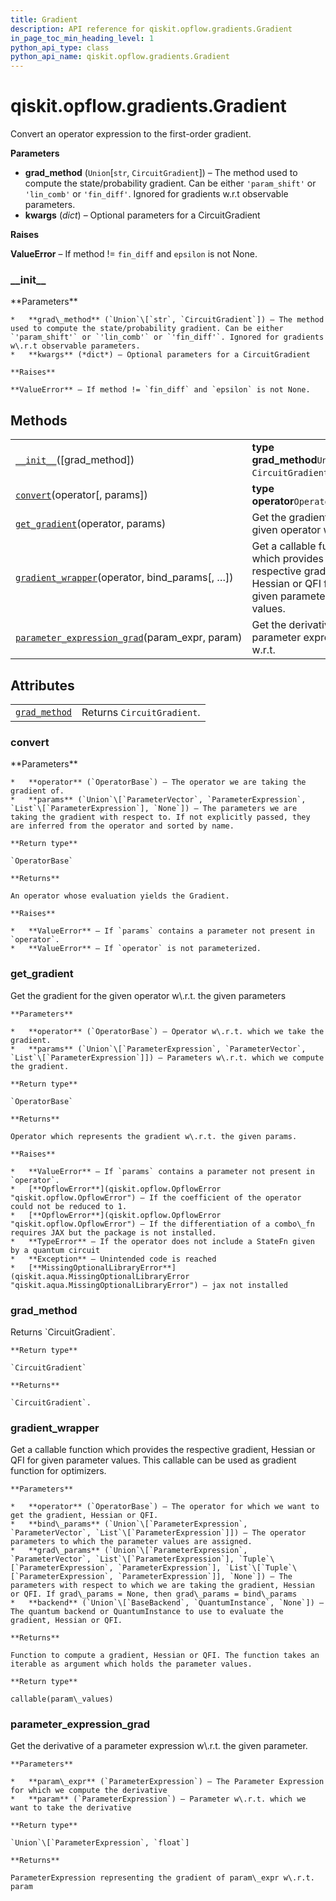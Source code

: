 ```yaml
---
title: Gradient
description: API reference for qiskit.opflow.gradients.Gradient
in_page_toc_min_heading_level: 1
python_api_type: class
python_api_name: qiskit.opflow.gradients.Gradient
---
```


# qiskit.opflow\.gradients.Gradient

<Class id="qiskit.opflow.gradients.Gradient" isDedicatedPage={true} github="https://github.com/qiskit/qiskit/tree/stable/0.17/qiskit/opflow/gradients/gradient.py" signature="Gradient(grad_method='param_shift', **kwargs)">
  Convert an operator expression to the first-order gradient.

  **Parameters**

  *   **grad\_method** (`Union`\[`str`, `CircuitGradient`]) – The method used to compute the state/probability gradient. Can be either `'param_shift'` or `'lin_comb'` or `'fin_diff'`. Ignored for gradients w\.r.t observable parameters.
  *   **kwargs** (*dict*) – Optional parameters for a CircuitGradient

  **Raises**

  **ValueError** – If method != `fin_diff` and `epsilon` is not None.

  ### \_\_init\_\_

  <Function id="qiskit.opflow.gradients.Gradient.__init__" name="__init__" signature="__init__(grad_method='param_shift', **kwargs)">
    **Parameters**

    *   **grad\_method** (`Union`\[`str`, `CircuitGradient`]) – The method used to compute the state/probability gradient. Can be either `'param_shift'` or `'lin_comb'` or `'fin_diff'`. Ignored for gradients w\.r.t observable parameters.
    *   **kwargs** (*dict*) – Optional parameters for a CircuitGradient

    **Raises**

    **ValueError** – If method != `fin_diff` and `epsilon` is not None.
  </Function>

  ## Methods

  |                                                                                                                                                                             |                                                                                                            |
  | --------------------------------------------------------------------------------------------------------------------------------------------------------------------------- | ---------------------------------------------------------------------------------------------------------- |
  | [`__init__`](#qiskit.opflow.gradients.Gradient.__init__ "qiskit.opflow.gradients.Gradient.__init__")(\[grad\_method])                                                       | **type grad\_method**`Union`\[`str`, `CircuitGradient`]                                                    |
  | [`convert`](#qiskit.opflow.gradients.Gradient.convert "qiskit.opflow.gradients.Gradient.convert")(operator\[, params])                                                      | **type operator**`OperatorBase`                                                                            |
  | [`get_gradient`](#qiskit.opflow.gradients.Gradient.get_gradient "qiskit.opflow.gradients.Gradient.get_gradient")(operator, params)                                          | Get the gradient for the given operator w\.r.t.                                                            |
  | [`gradient_wrapper`](#qiskit.opflow.gradients.Gradient.gradient_wrapper "qiskit.opflow.gradients.Gradient.gradient_wrapper")(operator, bind\_params\[, …])                  | Get a callable function which provides the respective gradient, Hessian or QFI for given parameter values. |
  | [`parameter_expression_grad`](#qiskit.opflow.gradients.Gradient.parameter_expression_grad "qiskit.opflow.gradients.Gradient.parameter_expression_grad")(param\_expr, param) | Get the derivative of a parameter expression w\.r.t.                                                       |

  ## Attributes

  |                                                                                                               |                            |
  | ------------------------------------------------------------------------------------------------------------- | -------------------------- |
  | [`grad_method`](#qiskit.opflow.gradients.Gradient.grad_method "qiskit.opflow.gradients.Gradient.grad_method") | Returns `CircuitGradient`. |

  ### convert

  <Function id="qiskit.opflow.gradients.Gradient.convert" name="convert" signature="convert(operator, params=None)">
    **Parameters**

    *   **operator** (`OperatorBase`) – The operator we are taking the gradient of.
    *   **params** (`Union`\[`ParameterVector`, `ParameterExpression`, `List`\[`ParameterExpression`], `None`]) – The parameters we are taking the gradient with respect to. If not explicitly passed, they are inferred from the operator and sorted by name.

    **Return type**

    `OperatorBase`

    **Returns**

    An operator whose evaluation yields the Gradient.

    **Raises**

    *   **ValueError** – If `params` contains a parameter not present in `operator`.
    *   **ValueError** – If `operator` is not parameterized.
  </Function>

  ### get\_gradient

  <Function id="qiskit.opflow.gradients.Gradient.get_gradient" name="get_gradient" signature="get_gradient(operator, params)">
    Get the gradient for the given operator w\.r.t. the given parameters

    **Parameters**

    *   **operator** (`OperatorBase`) – Operator w\.r.t. which we take the gradient.
    *   **params** (`Union`\[`ParameterExpression`, `ParameterVector`, `List`\[`ParameterExpression`]]) – Parameters w\.r.t. which we compute the gradient.

    **Return type**

    `OperatorBase`

    **Returns**

    Operator which represents the gradient w\.r.t. the given params.

    **Raises**

    *   **ValueError** – If `params` contains a parameter not present in `operator`.
    *   [**OpflowError**](qiskit.opflow.OpflowError "qiskit.opflow.OpflowError") – If the coefficient of the operator could not be reduced to 1.
    *   [**OpflowError**](qiskit.opflow.OpflowError "qiskit.opflow.OpflowError") – If the differentiation of a combo\_fn requires JAX but the package is not installed.
    *   **TypeError** – If the operator does not include a StateFn given by a quantum circuit
    *   **Exception** – Unintended code is reached
    *   [**MissingOptionalLibraryError**](qiskit.aqua.MissingOptionalLibraryError "qiskit.aqua.MissingOptionalLibraryError") – jax not installed
  </Function>

  ### grad\_method

  <Function id="qiskit.opflow.gradients.Gradient.grad_method" name="grad_method" signature="property grad_method">
    Returns `CircuitGradient`.

    **Return type**

    `CircuitGradient`

    **Returns**

    `CircuitGradient`.
  </Function>

  ### gradient\_wrapper

  <Function id="qiskit.opflow.gradients.Gradient.gradient_wrapper" name="gradient_wrapper" signature="gradient_wrapper(operator, bind_params, grad_params=None, backend=None)">
    Get a callable function which provides the respective gradient, Hessian or QFI for given parameter values. This callable can be used as gradient function for optimizers.

    **Parameters**

    *   **operator** (`OperatorBase`) – The operator for which we want to get the gradient, Hessian or QFI.
    *   **bind\_params** (`Union`\[`ParameterExpression`, `ParameterVector`, `List`\[`ParameterExpression`]]) – The operator parameters to which the parameter values are assigned.
    *   **grad\_params** (`Union`\[`ParameterExpression`, `ParameterVector`, `List`\[`ParameterExpression`], `Tuple`\[`ParameterExpression`, `ParameterExpression`], `List`\[`Tuple`\[`ParameterExpression`, `ParameterExpression`]], `None`]) – The parameters with respect to which we are taking the gradient, Hessian or QFI. If grad\_params = None, then grad\_params = bind\_params
    *   **backend** (`Union`\[`BaseBackend`, `QuantumInstance`, `None`]) – The quantum backend or QuantumInstance to use to evaluate the gradient, Hessian or QFI.

    **Returns**

    Function to compute a gradient, Hessian or QFI. The function takes an iterable as argument which holds the parameter values.

    **Return type**

    callable(param\_values)
  </Function>

  ### parameter\_expression\_grad

  <Function id="qiskit.opflow.gradients.Gradient.parameter_expression_grad" name="parameter_expression_grad" signature="static parameter_expression_grad(param_expr, param)">
    Get the derivative of a parameter expression w\.r.t. the given parameter.

    **Parameters**

    *   **param\_expr** (`ParameterExpression`) – The Parameter Expression for which we compute the derivative
    *   **param** (`ParameterExpression`) – Parameter w\.r.t. which we want to take the derivative

    **Return type**

    `Union`\[`ParameterExpression`, `float`]

    **Returns**

    ParameterExpression representing the gradient of param\_expr w\.r.t. param
  </Function>
</Class>

